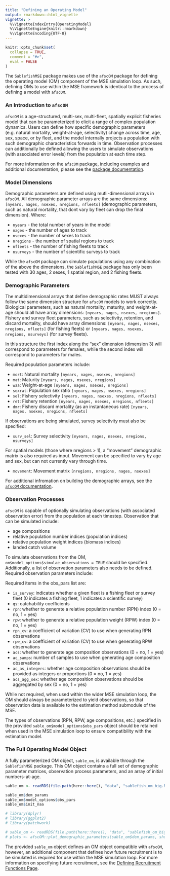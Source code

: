 ```yaml
---
title: "Defining an Operating Model"
output: rmarkdown::html_vignette
vignette: >
  %\VignetteIndexEntry{OperatingModel}
  %\VignetteEngine{knitr::rmarkdown}
  %\VignetteEncoding{UTF-8}
--- 
```


```r
knitr::opts_chunk$set(
  collapse = TRUE,
  comment = "#>",
  eval = FALSE
)
```

The `SablefishMSE` package makes use of the `afscOM` package for defining the operating model (OM) component of the MSE simulation loop. As such, defining OMs to use within the MSE framework is identical to the process of defining a model with `afscOM`.

### An Introduction to `afscOM`
`afscOM` is a age-structured, multi-sex, multi-fleet, spatially explicit fisheries model that can be parameterized to elicit a range of complex population dynamics. Users can define how specific demographic parameters (e.g. natural mortality, weight-at-age, selectivity) change across time, age, sex, space, or by fleet, and the model internally projects a population with such demographic characteristics forwards in time. Observation processes can additionally be defined allowing the users to simulate observations (with associated error levels) from the population at each time step.

For more information on the `afscOM` package, including examples and additional documentation, please see the [package documentation](https://benwilliams-noaa.github.io/afscOM).

### Model Dimensions
Demographic parameters are defined using mutli-dimensional arrays in `afscOM`. All demographic parameter arrays are the same dimensions: `[nyears, nages, nsexes, nregions, nfleets]` (demographic parameters, such as natural mortality, that dont vary by fleet can drop the final dimension). Where:

- `nyears` - the total number of years in the model
- `nages` - the number of ages to track
- `nsexes` - the number of sexes to track
- `nregions` - the number of spatial regions to track
- `nfleets` - the number of fishing fleets to track
- `nsurveys` - the number of scientific surveys to track

While the `afscOM` package can simulate populations using any combination of the above the dimensions, the `SablefishMSE` package has only been tested with 30 ages, 2 sexes, 1 spatial region, and 2 fishing fleets. 

### Demographic Parameters

The multidimensional arrays that define demographic rates MUST always follow the same dimension structure for `afscOM` models to work correctly. Biological parameters, such as natural mortality, maturity, and weight-at-age should all have array dimensions: `[nyears, nages, nsexes, nregions]`. Fishery and survey fleet parameters, such as selectivity, retention, and discard mortality, should have array dimensions: `[nyears, nages, nsexes, nregions, nfleets]` (for fishing fleets) or `[nyears, nages, nsexes, nregions, nsurveys]` (for survey fleets).

In this structure the first index along the “sex” dimension (dimension 3) will correspond to parameters for females, while the second index will correspond to parameters for males.

Required population parameters include:

- `mort`: Natural mortality `[nyears, nages, nsexes, nregions]`
- `mat`: Maturity `[nyears, nages, nsexes, nregions]`
- `waa`: Weight-at-age `[nyears, nages, nsexes, nregions]`
- `sexrat`: Population sex ratio `[nyears, nages, nsexes, nregions]`
- `sel`: Fishery selectivity `[nyears, nages, nsexes, nregions, nfleets]`
- `ret`: Fishery retention `[nyears, nages, nsexes, nregions, nfleets]`
- `dmr`: Fishery discard mortality (as an instantaneous rate) `[nyears, nages, nsexes, nregions, nfleets]`

If observations are being simulated, survey selectivity must also be specified:

- `surv_sel`: Survey selectivity `[nyears, nages, nsexes, nregions, nsurveys]`

For spatial models (those where nregions > 1), a “movement” demographic matrix is also required as input. Movement can be specified to vary by age and sex, but can not currently vary through time.

- `movement`: Movement matrix `[nregions, nregions, nages, nsexes]`

For additional infromation on building the demographic arrays, see the [`afscOM` documentation](https://benwilliams-noaa.github.io/afscOM/articles/specifying_demographic_parameters.html).

### Observation Processes
`afscOM` is capable of optionally simulating observations (with associated observation error) from the population at each timestep. Observation that can be simulated include:

- age compositions
- relative population number indices (population indices)
- relative population weight indices (biomass indices)
- landed catch volume

To simulate observations from the OM, `om$model_options$simulae_observations = TRUE` should be specified. Additionally, a list of observation parameters also needs to be defined. Required observation parameters include:

Required items in the obs_pars list are:

- `is_survey`: indicates whether a given fleet is a fishing fleet or survey fleet (0 indicates a fishing fleet, 1 indicates a scientific survey)
- `qs`: catchability coefficients
- `rpn`: whether to generate a relative population number (RPN) index (0 = no, 1 = yes)
- `rpw`: whether to generate a relative population weight (RPW) index (0 = no, 1 = yes)
- `rpn_cv`: a coefficient of variation (CV) to use when generating RPN observations
- `rpw_cv`: a coefficient of variation (CV) to use when generating RPW observations
- `acs`: whether to generate age composition observations (0 = no, 1 = yes)
- `ac_samps`: number of samples to use when generating age composition observations
- `ac_as_integers`: whether age composition observations should be provided as integers or proportions (0 = no, 1 = yes)
- `acs_agg_sex`: whether age composition observations should be aggregated by sex (0 = no, 1 = yes)

While not required, when used within the wider MSE simulation loop, the OM should always be parameterized to yield observations, so that observation data is available to the estimation method submodule of the MSE. 

The types of observations (RPN, RPW, age compositions, etc.) specified in the provided `sable_om$model_options$obs_pars` object should be retained when used in the MSE simulation loop to ensure compatibility with the estimation model.

### The Full Operating Model Object
A fully parameterized OM object, `sable_om`, is available through the `SablefishMSE` package. This OM object contains a full set of demographic parameter matrices, observation process parameters, and an array of initial numbers-at-age.

```r
sable_om <- readRDS(file.path(here::here(), "data", "sablefish_om_big.RDS"))

sable_om$dem_params
sable_om$model_options$obs_pars
sable_om$init_naa

```

```r
# library(dplyr)
# library(ggplot2)
# library(patchwork)

# sable_om <- readRDS(file.path(here::here(), "data", "sablefish_om_big.RDS"))
# plots <- afscOM::plot_demographic_parameters(sable_om$dem_params, show_plots = TRUE)

```

The provided `sable_om` object defines an OM object compatible with `afscOM`, however, an additional component that defines how future recruitment is to be simulated is required for use within the MSE simulation loop. For more information on specifying future recruitment, see the [Defining Recruitment Functions Page](02_recruitment.html).